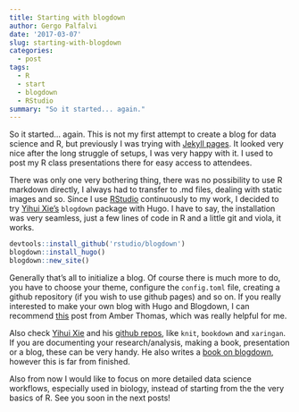 ```yaml
---
title: Starting with blogdown
author: Gergo Palfalvi
date: '2017-03-07'
slug: starting-with-blogdown
categories:
  - post
tags:
  - R
  - start
  - blogdown
  - RStudio
summary: "So it started... again."
---
```


So it started... again. This is not my first attempt to create a blog for data science and R, but previously I was trying with [Jekyll pages](https://jekyllrb.com). It looked very nice after the long struggle of setups, I was very happy with it. I used to post my R class presentations there for easy access to attendees. 

There was only one very bothering thing, there was no possibility to use R markdown directly, I always had to transfer to .md files, dealing with static images and so. Since I use [RStudio](https://www.rstudio.com) continuously to my work, I decided to try [Yihui Xie's](https://yihui.name) ```blogdown``` package with Hugo. I have to say, the installation was very seamless, just a few lines of code in R and a little git and viola, it works. 

```r
devtools::install_github('rstudio/blogdown')
blogdown::install_hugo()
blogdown::new_site()
```

Generally that's all to initialize a blog. Of course there is much more to do, you have to choose your theme, configure the ```config.toml``` file, creating a github repository (if you wish to use github pages) and so on. If you really interested to make your own blog with Hugo and Blogdown, I can recommend [this](https://proquestionasker.github.io/blog/Making_Site/) post from Amber Thomas, which was really helpful for me. 

Also check [Yihui Xie](https://yihui.name) and his [github repos](https://github.com/yihui/), like ```knit```, ```bookdown``` and ```xaringan```. If you are documenting your research/analysis, making a book, presentation or a blog, these can be very handy. He also writes a [book on blogdown](https://bookdown.org/yihui/blogdown/), however this is far from finished.  

Also from now I would like to focus on more detailed data science workflows, especially used in biology, instead of starting from the the very basics of R. See you soon in the next posts!